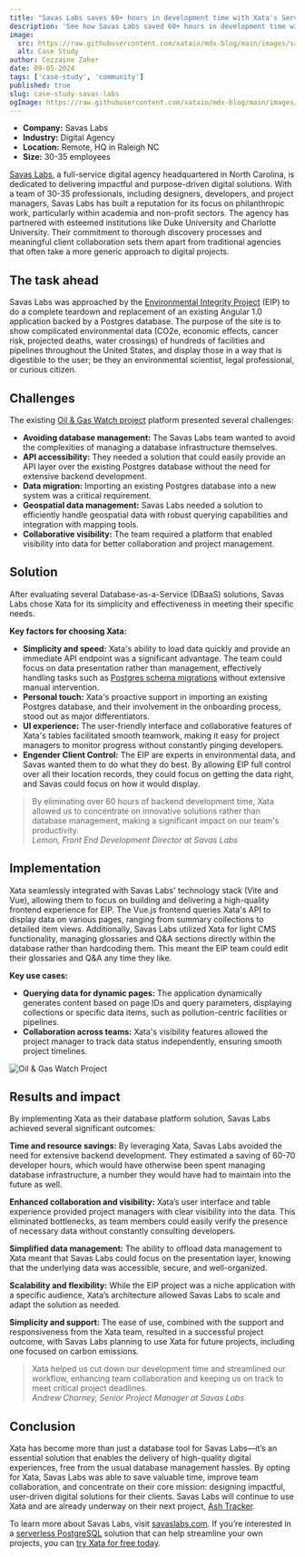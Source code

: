 ```yaml
---
title: "Savas Labs saves 60+ hours in development time with Xata's Serverless Postgres"
description: 'See how Savas Labs saved 60+ hours in development time with Xata’s serverless Postgres solution, improving database management and accelerating digital projects for clients like the Environmental Integrity Project.'
image:
  src: https://raw.githubusercontent.com/xataio/mdx-blog/main/images/sava-labs-case-study-og@2x.png
  alt: Case Study
author: Cezzaine Zaher
date: 09-05-2024
tags: ['case-study', 'community']
published: true
slug: case-study-savas-labs
ogImage: https://raw.githubusercontent.com/xataio/mdx-blog/main/images/sava-labs-case-study-og@2x.png
---
```


<ArticleImage
  src="https://us-east-1.storage.xata.sh/uq2d573lf36fvlvl6td0s0i4spj3kohc"
  width="800"
  height="405"
  alt="Savas labs hero image"
  position="center"
/>

- **Company:** Savas Labs
- **Industry:** Digital Agency
- **Location:** Remote, HQ in Raleigh NC
- **Size:** 30-35 employees

[Savas Labs](https://savaslabs.com/), a full-service digital agency headquartered in North Carolina, is dedicated to delivering impactful and purpose-driven digital solutions. With a team of 30-35 professionals, including designers, developers, and project managers, Savas Labs has built a reputation for its focus on philanthropic work, particularly within academia and non-profit sectors. The agency has partnered with esteemed institutions like Duke University and Charlotte University. Their commitment to thorough discovery processes and meaningful client collaboration sets them apart from traditional agencies that often take a more generic approach to digital projects.

## The task ahead

Savas Labs was approached by the [Environmental Integrity Project](https://environmentalintegrity.org/) (EIP) to do a complete teardown and replacement of an existing Angular 1.0 application backed by a Postgres database. The purpose of the site is to show complicated environmental data (CO2e, economic effects, cancer risk, projected deaths, water crossings) of hundreds of facilities and pipelines throughout the United States, and display those in a way that is digestible to the user; be they an environmental scientist, legal professional, or curious citizen.

## Challenges

The existing [Oil & Gas Watch project](https://oilandgaswatch.org/) platform presented several challenges:

- **Avoiding database management:** The Savas Labs team wanted to avoid the complexities of managing a database infrastructure themselves.
- **API accessibility:** They needed a solution that could easily provide an API layer over the existing Postgres database without the need for extensive backend development.
- **Data migration:** Importing an existing Postgres database into a new system was a critical requirement.
- **Geospatial data management:** Savas Labs needed a solution to efficiently handle geospatial data with robust querying capabilities and integration with mapping tools.
- **Collaborative visibility:** The team required a platform that enabled visibility into data for better collaboration and project management.

## Solution

After evaluating several Database-as-a-Service (DBaaS) solutions, Savas Labs chose Xata for its simplicity and effectiveness in meeting their specific needs.

<ArticleImage
  src="https://us-east-1.storage.xata.sh/uq2d57snjs5mnc550otfgtcdm03bv9ns"
  width="800"
  height="450"
  alt="Building with Xata"
  caption="Building with Xata"
  position="center"
/>

**Key factors for choosing Xata:**

- **Simplicity and speed:** Xata's ability to load data quickly and provide an immediate API endpoint was a significant advantage. The team could focus on data presentation rather than management, effectively handling tasks such as [Postgres schema migrations](https://xata.io/schema-migrations) without extensive manual intervention.
- **Personal touch:** Xata's proactive support in importing an existing Postgres database, and their involvement in the onboarding process, stood out as major differentiators.
- **UI experience:** The user-friendly interface and collaborative features of Xata's tables facilitated smooth teamwork, making it easy for project managers to monitor progress without constantly pinging developers.
- **Engender Client Control:** The EIP are experts in environmental data, and Savas wanted them to do what they do best. By allowing EIP full control over all their location records, they could focus on getting the data right, and Savas could focus on how it would display.

> By eliminating over 60 hours of backend development time, Xata allowed us to concentrate on innovative solutions rather than database management, making a significant impact on our team's productivity.\
> _Lemon, Front End Development Director at Savas Labs_

## Implementation

Xata seamlessly integrated with Savas Labs' technology stack (Vite and Vue), allowing them to focus on building and delivering a high-quality frontend experience for EIP. The Vue.js frontend queries Xata's API to display data on various pages, ranging from summary collections to detailed item views. Additionally, Savas Labs utilized Xata for light CMS functionality, managing glossaries and Q\&A sections directly within the database rather than hardcoding them. This meant the EIP team could edit their glossaries and Q\&A any time they like.

**Key use cases:**

- **Querying data for dynamic pages:** The application dynamically generates content based on page IDs and query parameters, displaying collections or specific data items, such as pollution-centric facilities or pipelines.
- **Collaboration across teams:** Xata's visibility features allowed the project manager to track data status independently, ensuring smooth project timelines.

![Oil & Gas Watch Project](/images/oil-and-gas-watch.png)

## Results and impact

By implementing Xata as their database platform solution, Savas Labs achieved several significant outcomes:

**Time and resource savings:** By leveraging Xata, Savas Labs avoided the need for extensive backend development. They estimated a saving of 60-70 developer hours, which would have otherwise been spent managing database infrastructure, a number they would have had to maintain into the future as well.

**Enhanced collaboration and visibility:** Xata’s user interface and table experience provided project managers with clear visibility into the data. This eliminated bottlenecks, as team members could easily verify the presence of necessary data without constantly consulting developers.

**Simplified data management:** The ability to offload data management to Xata meant that Savas Labs could focus on the presentation layer, knowing that the underlying data was accessible, secure, and well-organized.

**Scalability and flexibility:** While the EIP project was a niche application with a specific audience, Xata’s architecture allowed Savas Labs to scale and adapt the solution as needed.

**Simplicity and support:** The ease of use, combined with the support and responsiveness from the Xata team, resulted in a successful project outcome, with Savas Labs planning to use Xata for future projects, including one focused on carbon emissions.

> Xata helped us cut down our development time and streamlined our workflow, enhancing team collaboration and keeping us on track to meet critical project deadlines.\
> _Andrew Charney, Senior Project Manager at Savas Labs_

## Conclusion

Xata has become more than just a database tool for Savas Labs—it’s an essential solution that enables the delivery of high-quality digital experiences, free from the usual database management hassles. By opting for Xata, Savas Labs was able to save valuable time, improve team collaboration, and concentrate on their core mission: designing impactful, user-driven digital solutions for their clients. Savas Labs will continue to use Xata and are already underway on their next project, [Ash Tracker](https://ashtracker.org/).

To learn more about Savas Labs, visit [savaslabs.com](http://savaslabs.com). If you’re interested in a [serverless PostgreSQL](https://xata.io/serverless-postgres) solution that can help streamline your own projects, you can [try Xata for free today](https://app.xata.io/signin?mode=signup).
